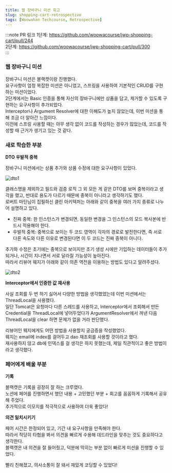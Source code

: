 ```yaml
---
title: 웹 장바구니 미션 회고
slug: shopping-cart-retrospective
tags: [Woowahan Techcourse, Retrospective]
---
```


:::note PR 링크 
1단계: https://github.com/woowacourse/jwp-shopping-cart/pull/244  
2단계: https://github.com/woowacourse/jwp-shopping-cart/pull/300  
:::

### 웹 장바구니 미션

장바구니 미션은 블랙캣이랑 진행했다.  
요구사항이 엄청 복잡한 미션은 아니었고, 스프링을 사용하여 기본적인 CRUD를 구현하는 미션이었다.  
2단계에서는 Basic 인증을 통해 자신의 장바구니에만 상품을 담고, 제거할 수 있도록 구현하는 요구사항이 추가되었다.  
Interceptor나 Argument Resolver에 대한 이해도가 높지 않았는데, 이번 미션을 통해 조금 더 알아간 느낌이다.  
이전에 스프링 사용할 때는 아무 생각 없이 코드를 작성하는 경우가 많았는데, 코드를 작성할 때 근거가 생기고 있는 것 같다.  

### 새로 학습한 부분

**DTO 우발적 중복**

장바구니 미션에서는 상품 추가와 상품 수정에 대한 요구사항이 있었다.  

![dto1](./dto1.png)

클래스명을 제외하고 필드와 검증 로직 그 외 모든 게 같은 DTO를 보며 중복이라고 생각을 했고, 반대로 용도가 다르기 때문에 중복이 아니라고 생각하기도 했다.  
로버트 마틴님이 집필하신 클린 아키텍처는 아래와 같이 중복을 여러 가지 종류로 나누어 설명하고 있다.  

- 진짜 중복: 한 인스턴스가 변경되면, 동일한 변경을 그 인스턴스의 모드 복사본에 반드시 적용해야 한다.
- 우발적 중복: 중복으로 보이는 두 코드 영역이 각자의 경로로 발전한다면, 즉 서로 다른 속도와 다른 이유로 변경된다면 이 두 코드는 진짜 중복이 아니다.

추가와 수정은 초기에는 중복으로 보이지만 초기 생성 시에만 기입하는 데이터들이 추가되거나, 시간이 지나면서 서로 달라질 가능성이 높아진다.  
따라서 리뷰어 웨지가 아래와 같이 의존 역전을 이용하는 방법도 있다고 알려주셨다.  

![dto2](./dto2.png)

**Interceptor에서 인증한 값 재사용**

사실 조회를 두 번 하기 싫어서 다양한 방법을 생각했었는데 이번 미션에서는 ThreadLocal을 사용했다.  
일단 Tomcat은 요청마다 다른 스레드를 사용하고, Interceptor에서 조회해서 만든 Credential을 ThreadLocal에 넣어두었다가 ArgumentResolver에서 꺼낸 다음 ThreadLocal을 clear 하면 문제가 없을 거라 판단했다.  

리뷰어인 웨지에게도 어떤 방법을 사용할지 궁금증을 작성했었다.  
웨지는 email에 index를 걸어두고 dao 재조회를 사용할 것이라고 했다.  
재사용하지 않고 db에 인덱스를 걸 생각은 하지 못했는데, 제일 직관적이고 좋은 방법이라고 생각했다.  

### 페어에게 배울 부분

**기록**

블랙캣은 기록을 굉장히 잘 하는 크루였다.  
노션에 페어를 진행하면서 했던 내용 + 고민했던 부분 + 회고를 꼼꼼하게 기록해서 공유해 주었다.  
추가적으로 이모지를 적극적으로 사용하여 더욱 좋았다!

**의견 일치시키기**

페어 시간은 한정되어 있고, 기간 내 요구사항을 만족해야 한다.  
따라서 적당히 타협을 봐서 의견을 빠르게 수용해 데드라인을 맞추는 것도 중요하다고 생각한다.  
블랙캣은 내 의견을 잘 들어줬고, 덕분에 막히는 부분 없이 빠르게 미션을 진행할 수 있었다.  

빨리 친해졌고, 의사소통이 잘 돼서 재밌게 코딩할 수 있었다!